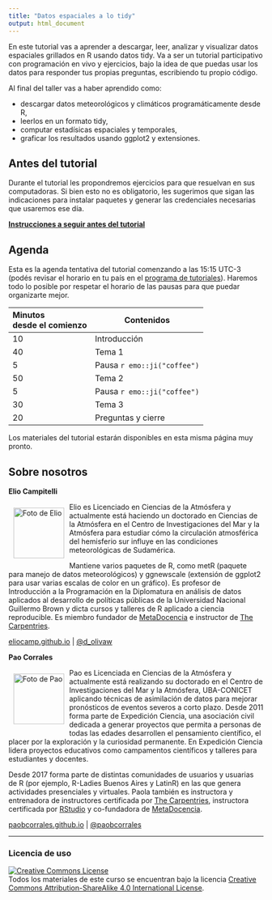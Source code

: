 ```yaml
---
title: "Datos espaciales a lo tidy"
output: html_document
---
```


En este tutorial vas a aprender a descargar, leer, analizar y visualizar datos espaciales grillados en R usando datos tidy. Va a ser un tutorial participativo con programación en vivo y ejercicios, bajo la idea de que puedas usar los datos para responder tus propias preguntas, escribiendo tu propio código. 

Al final del taller vas a haber aprendido como: 

- descargar datos meteorológicos y climáticos programáticamente desde R, 
- leerlos en un formato tidy, 
- computar estadísicas espaciales y temporales, 
- graficar los resultados usando ggplot2 y extensiones.

## Antes del tutorial 

Durante el tutorial les propondremos ejercicios para que resuelvan en sus computadoras. Si bien esto no es obligatorio, les sugerimos que sigan las indicaciones para instalar paquetes y generar las credenciales necesarias que usaremos ese día. 

[**Instrucciones a seguir antes del tutorial**](preparacion.html)

## Agenda

Esta es la agenda tentativa del tutorial comenzando a las 15:15 UTC-3 (podés revisar el horario en tu país en el [programa de tutoriales](https://user2021.r-project.org/program/tutorials/)). Haremos todo lo posible por respetar el horario de las pausas para que puedar organizarte mejor. 

|Minutos </br> desde el comienzo |Contenidos|
|:---|----------|
|10  |Introducción |
|40  |Tema 1 |
|5   |Pausa `r emo::ji("coffee")` |
|50  | Tema 2 |
|5   |Pausa `r emo::ji("coffee")`  |
|30  | Tema 3 |
|20 | Preguntas y cierre |

Los materiales del tutorial estarán disponibles en esta misma página muy pronto.

## Sobre nosotros

**Elio Campitelli**

<img src="img/elio_cicle.png" alt="Foto de Elio" width="100" height="100" align="left" style="margin:10px"/> Elio es Licenciado en Ciencias de la Atmósfera y actualmente está haciendo un doctorado en Ciencias de la Atmósfera en el Centro de Investigaciones del Mar y la Atmósfera para estudiar cómo la circulación atmosférica del hemisferio sur influye en las condiciones meteorológicas de Sudamérica. 

Mantiene varios paquetes de R, como metR (paquete para manejo de datos meteorológicos) y ggnewscale (extensión de ggplot2 para usar varias escalas de color en un gráfico). Es profesor de Introducción a la Programación en la Diplomatura en análisis de datos aplicados al desarrollo de políticas públicas de la Universidad Nacional Guillermo Brown y dicta cursos y talleres de R aplicado a ciencia reproducible. 
Es miembro fundador de [MetaDocencia](http://metadocencia.org/) e instructor de [The Carpentries](https://carpentries.org/).

[eliocamp.github.io](https://eliocamp.github.io/) | [\@d_olivaw](https://twitter.com/d_olivaw)




**Pao Corrales**

<img src="img/pao_circle.png" alt="Foto de Pao" width="100" height="100" align="left" style="margin:10px"/> Pao es Licenciada en Ciencias de la Atmósfera y actualmente está realizando su doctorado en el Centro de Investigaciones del Mar y la Atmósfera, UBA-CONICET aplicando técnicas de asimilación de datos para mejorar pronósticos de eventos severos a corto plazo. Desde 2011 forma parte de Expedición Ciencia, una asociación civil dedicada a generar proyectos que permita a personas de todas las edades desarrollen el pensamiento científico, el placer por la exploración y la curiosidad permanente. En Expedición Ciencia lidera proyectos educativos como campamentos científicos y talleres para estudiantes y docentes.

Desde 2017 forma parte de distintas comunidades de usuarios y usuarias de R (por ejemplo, R-Ladies Buenos Aires y LatinR) en las que genera actividades presenciales y virtuales. Paola también es instructora y entrenadora de instructores certificada por [The Carpentries](https://carpentries.org/), instructora certificada por [RStudio](https://education.rstudio.com/trainers/people/corrales+paola/) y co-fundadora de [MetaDocencia](http://metadocencia.org/).

[paobcorrales.github.io](https://github.com/paocorrales) | [\@paobcorrales](https://twitter.com/PaobCorrales)

___

### Licencia de uso

<a rel="license" href="https://creativecommons.org/licenses/by-sa/4.0/deed.es_ES"><img alt="Creative Commons License" style="border-width:0" src="https://i.creativecommons.org/l/by-sa/4.0/88x31.png" /></a><br />
Todos los materiales de este curso se encuentran bajo la licencia <a rel="license" href="https://creativecommons.org/licenses/by-sa/4.0/deed.es_ES">Creative Commons Attribution-ShareAlike 4.0 International License</a>.


